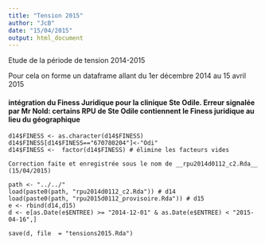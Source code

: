 ```yaml
---
title: "Tension 2015"
author: "JcB"
date: "15/04/2015"
output: html_document
---
```


Etude de la période de tension 2014-2015

Pour cela on forme un dataframe allant du 1er décembre 2014 au 15 avril 2015

#### intégration du Finess Juridique pour la clinique Ste Odile. Erreur signalée par Mr Nold: certains RPU de Ste Odile contiennent le Finess juridique au lieu du géographique
```
d14$FINESS <- as.character(d14$FINESS)
d14$FINESS[d14$FINESS=="670780204"]<-"Odi"
d14$FINESS <-  factor(d14$FINESS) # élimine les facteurs vides

Correction faite et enregistrée sous le nom de __rpu2014d0112_c2.Rda__ (15/04/2015)
```

```{}
path <- "../../"
load(paste0(path, "rpu2014d0112_c2.Rda")) # d14
load(paste0(path, "rpu2015d0112_provisoire.Rda")) # d15
e <- rbind(d14,d15)
d <- e[as.Date(e$ENTREE) >= "2014-12-01" & as.Date(e$ENTREE) < "2015-04-16",]

save(d, file  = "tensions2015.Rda")

```



